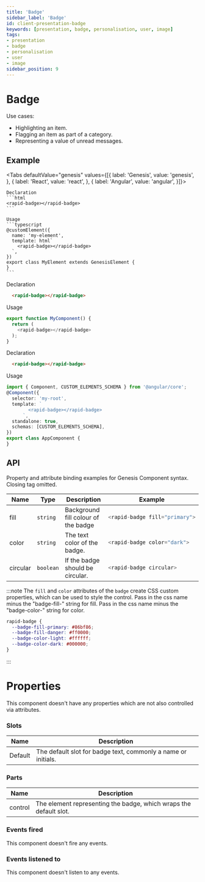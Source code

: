 ```yaml
---
title: 'Badge'
sidebar_label: 'Badge'
id: client-presentation-badge
keywords: [presentation, badge, personalisation, user, image]
tags:
- presentation
- badge
- personalisation
- user
- image
sidebar_position: 9
---
```



# Badge

Use cases:
* Highlighting an item.
* Flagging an item as part of a category.
* Representing a value of unread messages.

## Example

<BadgeDemo />

<Tabs defaultValue="genesis" values={[{ label: 'Genesis', value: 'genesis', }, { label: 'React', value: 'react', }, { label: 'Angular', value: 'angular', }]}>

  <TabItem value="genesis">

    Declaration
    ```html
    <rapid-badge></rapid-badge>
    ```

    Usage
    ```typescript
    @customElement({
      name: 'my-element',
      template: html`
        <rapid-badge></rapid-badge>
      `,
    })
    export class MyElement extends GenesisElement {
    }
    ```

  </TabItem>
  <TabItem value="react">

  Declaration
  ```html
    <rapid-badge></rapid-badge>
  ```
  Usage
  ```typescript
  export function MyComponent() {
    return (
      <rapid-badge></rapid-badge>
    );
  }
  ```
</TabItem>
  <TabItem value="angular">

  Declaration
  ```html
    <rapid-badge></rapid-badge>
  ```

  Usage
  ```typescript
  import { Component, CUSTOM_ELEMENTS_SCHEMA } from '@angular/core';
  @Component({
    selector: 'my-root',
    template: `
          <rapid-badge></rapid-badge>
        `,
    standalone: true,
    schemas: [CUSTOM_ELEMENTS_SCHEMA],
  })
  export class AppComponent {
  }
  ```
</TabItem>
</Tabs>

## API

 Property and attribute binding examples for Genesis Component syntax. Closing tag omitted.

<table>
  <thead><tr><th>Name</th><th>Type</th><th>Description</th><th>Example</th></tr></thead>
  <tbody>
    <tr>
      <td>fill</td>
      <td><code>string</code></td>
      <td>Background fill colour of the badge</td>
<td>

```typescript
<rapid-badge fill="primary">
```

</td>
    </tr>
    <tr>
      <td>color</td>
      <td><code>string</code></td>
      <td>The text color of the badge.</td>
<td>

```typescript
<rapid-badge color="dark">
```

</td>
    </tr>
    <tr>
      <td>circular</td>
      <td><code>boolean</code></td>
      <td>If the badge should be circular.</td>
<td>

```typescript
<rapid-badge circular>
```

</td>
    </tr>
  </tbody>
</table>

:::note
  The `fill` and `color` attributes of the `badge` create CSS custom properties, which can be used to style the control.
  Pass in the css name minus the "badge-fill-" string for fill.
  Pass in the css name minus the "badge-color-" string for color.

```css
rapid-badge {
  --badge-fill-primary: #86bf86;
  --badge-fill-danger: #ff0000;
  --badge-color-light: #ffffff;
  --badge-color-dark: #000000;
}
```
:::

# Properties

This component doesn't have any properties which are not also controlled via attributes.

### Slots

| Name | Description |
|---|---|
| Default |The default slot for badge text, commonly a name or initials. |

### Parts

| Name | Description |
|---|---|
| control | The element representing the badge, which wraps the default slot. |

### Events fired

This component doesn't fire any events.

### Events listened to

This component doesn't listen to any events.
